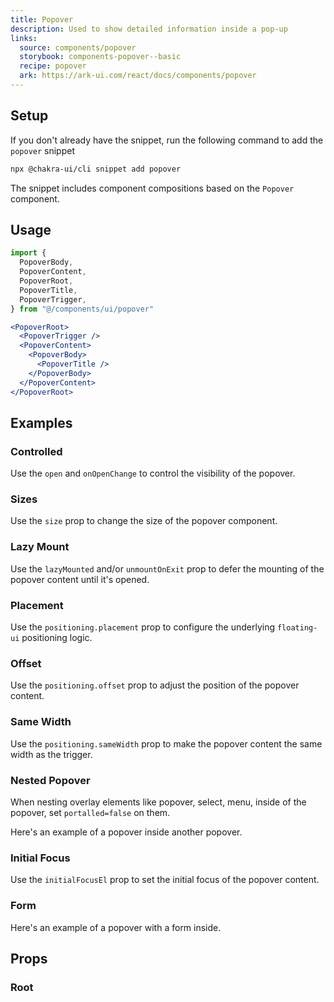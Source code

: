 ```yaml
---
title: Popover
description: Used to show detailed information inside a pop-up
links:
  source: components/popover
  storybook: components-popover--basic
  recipe: popover
  ark: https://ark-ui.com/react/docs/components/popover
---
```


<ExampleTabs name="popover-basic" />

## Setup

If you don't already have the snippet, run the following command to add the
`popover` snippet

```sh
npx @chakra-ui/cli snippet add popover
```

The snippet includes component compositions based on the `Popover` component.

## Usage

```jsx
import {
  PopoverBody,
  PopoverContent,
  PopoverRoot,
  PopoverTitle,
  PopoverTrigger,
} from "@/components/ui/popover"
```

```jsx
<PopoverRoot>
  <PopoverTrigger />
  <PopoverContent>
    <PopoverBody>
      <PopoverTitle />
    </PopoverBody>
  </PopoverContent>
</PopoverRoot>
```

## Examples

### Controlled

Use the `open` and `onOpenChange` to control the visibility of the popover.

<ExampleTabs name="popover-controlled" />

### Sizes

Use the `size` prop to change the size of the popover component.

<ExampleTabs name="popover-with-sizes" />

### Lazy Mount

Use the `lazyMounted` and/or `unmountOnExit` prop to defer the mounting of the
popover content until it's opened.

<ExampleTabs name="popover-lazy-mounted" />

### Placement

Use the `positioning.placement` prop to configure the underlying `floating-ui`
positioning logic.

<ExampleTabs name="popover-with-placement" />

### Offset

Use the `positioning.offset` prop to adjust the position of the popover content.

<ExampleTabs name="popover-with-offset" />

### Same Width

Use the `positioning.sameWidth` prop to make the popover content the same width
as the trigger.

<ExampleTabs name="popover-with-same-width" />

### Nested Popover

When nesting overlay elements like popover, select, menu, inside of the popover,
set `portalled=false` on them.

Here's an example of a popover inside another popover.

<ExampleTabs name="popover-nested" />

### Initial Focus

Use the `initialFocusEl` prop to set the initial focus of the popover content.

<ExampleTabs name="popover-with-initial-focus" />

### Form

Here's an example of a popover with a form inside.

<ExampleTabs name="popover-with-form" />

## Props

### Root

<PropTable component="Popover" part="Root" />
